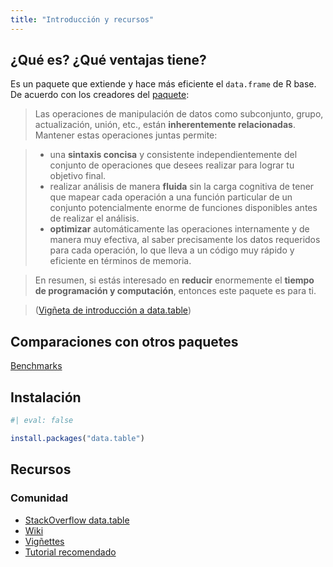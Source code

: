 ```yaml
---
title: "Introducción y recursos"
---
```


## ¿Qué es? ¿Qué ventajas tiene?

Es un paquete que extiende y hace más eficiente el `data.frame` de R base. De acuerdo con los creadores del [paquete](https://rdatatable.gitlab.io/data.table/index.html):

> Las operaciones de manipulación de datos como subconjunto, grupo, actualización, unión, etc., están **inherentemente relacionadas**. Mantener estas operaciones juntas permite:

> - una **sintaxis concisa** y consistente independientemente del conjunto de operaciones que desees realizar para lograr tu objetivo final.
> - realizar análisis de manera **fluida** sin la carga cognitiva de tener que mapear cada operación a una función particular de un conjunto potencialmente enorme de funciones disponibles antes de realizar el análisis.
> - **optimizar** automáticamente las operaciones internamente y de manera muy efectiva, al saber precisamente los datos requeridos para cada operación, lo que lleva a un código muy rápido y eficiente en términos de memoria.

> En resumen, si estás interesado en **reducir** enormemente el **tiempo de programación y computación**, entonces este paquete es para ti.

> ([Vigñeta de introducción a data.table](https://cran.r-project.org/web/packages/data.table/vignettes/datatable-intro.html))


## Comparaciones con otros paquetes

[Benchmarks](https://duckdblabs.github.io/db-benchmark/)

## Instalación

```r
#| eval: false

install.packages("data.table")
```

## Recursos

### Comunidad 
 - [StackOverflow data.table](https://stackoverflow.com/questions/tagged/data.table)
 - [Wiki](https://github.com/Rdatatable/data.table/wiki)
 - [Vigñettes](https://rdatatable.gitlab.io/data.table/index.html)
 - [Tutorial recomendado](https://franknarf1.github.io/r-tutorial/_book/tables.html#program-cols)
